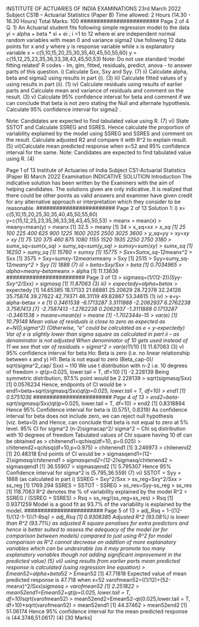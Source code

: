 
INSTITUTE OF ACTUARIES OF INDIA
EXAMINATIONS
23rd March 2022
Subject CS1B – Actuarial Statistics (Paper B)
Time allowed: 2 Hours (14.30 - 16.30 Hours)
Total Marks: 100
########################
 Page 2 of 4
Q. 1) An Actuarial student fits following simple regression model to the data
yi = alpha + beta * xi + ei ; i =1 to 12
where ei are independent normal random variables with mean 0 and variance sigma2
Use following 12 data points for x and y 
where y is response variable while x is explanatory variable
x = c(5,10,15,20,25,30,35,40,45,50,55,60)
y = c(15,12,25,23,35,36,33,38,43,45,50,53)
Note: Do not use standard ‘model fitting related’ R codes - lm, glm, fitted, residuals, 
predict, anova - to answer parts of this question.
i) Calculate Sxx, Sxy and Syy. (7)
ii) Calculate alpha, beta and sigma2
using results in part (i). (3)
iii) Calculate fitted values of y using results in part (ii). (1)
iv) Calculate residuals using results of earlier parts and Calculate mean and variance of 
residuals and comment on the result. (3)
v) Calculate 95% confidence interval for beta and comment if we can conclude that beta 
is not zero stating the Null and alternate hypothesis. Calculate 95% confidence interval 
for sigma2
.
 
 
Note: Candidates are expected to find tabulated value using R. (7)
vi) State SSTOT and Calculate SSREG and SSRES. Hence calculate the proportion of 
variability explained by the model using SSREG and SSRES and comment on the result. 
Calculate adjusted R2
and compare it with R^2 to explain result. (5)
vii)Calculate mean predicted response when x=52 and 95% confidence interval for the 
same. Note: Candidates are expected to find tabulated value using R. (4)

##################################################

Page 1 of 13
Institute of Actuaries of India
Subject CS1-Actuarial Statistics (Paper B)
March 2022 Examination
INDICATIVE SOLUTION
Introduction
The indicative solution has been written by the Examiners with the aim of helping candidates. The 
solutions given are only indicative. It is realized that there could be other points as valid answers and 
examiner have given credit for any alternative approach or interpretation which they consider to be 
reasonable.
########################
Page 2 of 13
Solution 1:
i) 
x= c(5,10,15,20,25,30,35,40,45,50,55,60)
y=c(15,12,25,23,35,36,33,38,43,45,50,53)
> meanx = mean(x)
> meany=mean(y)
> meanx
[1] 32.5
> meany
[1] 34
> x_sq=x*x
> x_sq
[1] 25 100 225 400 625 900 1225 1600 2025 2500 3025 3600
> y_sq=y*y
> xy=x*y
> xy
[1] 75 120 375 460 875 1080 1155 1520 1935 2250 2750 3180
> sumx_sq=sum(x_sq)
> sumy_sq=sum(y_sq)
> sumxy=sum(xy)
> sumx_sq
[1] 16250
> sumy_sq
[1] 15760
> sumxy
[1] 15775
> Sxx=Sumx_sq-12*meanx^2
> Sxx
[1] 3575
> Sxy=sumxy-12*meanx*meany
> Sxy
[1] 2515
> Syy=sumy_sq-12*meany^2
> Syy
[1] 1888
(7)
ii)
> beta=Sxy/Sxx
> beta
[1] 0.7034965
> alpha=meany-beta*meanx
> alpha
[1] 11.13636
########################
Page 3 of 13
> sigmasq=(1/(12-2))*(Syy-Sxy^2/Sxx)
> sigmasq
[1] 11.87063
(3)
iii)
> expectedy=alpha+beta*x
> expectedy
[1] 14.65385 18.17133 21.68881 25.20629 28.72378 32.24126 35.75874 39.27622 42.79371 
46.31119 49.82867 53.34615
(1)
iv)
> e=y-alpha-beta*x
> e
[1] 0.3461538 -6.1713287 3.3111888 -2.2062937 6.2762238 3.7587413
[7] -2.7587413 -1.2762238 0.2062937 -1.3111888 0.1713287 -0.3461538
> meane=mean(e)
> meane
[1] -1.702344e-15
> var(e)
[1] 10.79148
Mean value of residuals is close to zero as expected as e~N(0,sigma^2)
(Otherwise, “e” could be calculated as e = y-expectedy)
Var of e is slightly lower than sigma square as calculated in part ii – as denominator is not adjusted
When denominator of 10 gets used instead of 11 we see that var of residuals = sigma^2 
> var(e)*11/10
[1] 11.87063
(3)
v) 95% confidence interval for beta
Ho: Beta is zero (i.e. no linear relationship between x and y)
H1: Beta is not equal to zero
(Beta_cap-0)/ sqrt(sigma^2_cap/ Sxx) ~ t10
We use t distribution with n-2 i.e. 10 degrees of freedom
> qt(p=0.025, lower.tail = T, df=10)
[1] -2.228139
Being symmetric distribution, 97.5% point would be 2.228139
> sqrt(sigmasq/Sxx)
[1] 0.0576234
Hence, endpoints of CI would be
> end1=beta+sqrt(sigmasq/Sxx)*qt(p=0.025, lower.tail = T, df=10)
> end1
[1] 0.5751036
########################
Page 4 of 13
> end2=beta-sqrt(sigmasq/Sxx)*qt(p=0.025, lower.tail = T, df=10)
> end2
[1] 0.8318894
Hence 95% Confidence interval for beta is (0.5751, 0.8319)
As confidence interval for beta does not include zero, we can reject null hypothesis (viz. beta=0) and 
Hence, can conclude that beta is not equal to zero at 5% level.
95% CI for sigma^2
(n-2)sigmacap^2/ sigma^2 ~ Chi sq distribution with 10 degrees of freedom
Tabulated values of Chi square having 10 df can be obtained as
> chitenend1=qchisq(df=10, p=0.025)
> chitenend2=qchisq(df=10,p=0.975)
> chitenend1
[1] 3.246973
> chitenend2
[1] 20.48318
End points of CI would be
> sigmasqend1=(12-2)*sigmasq/chitenend1
> sigmasqend2=(12-2)*sigmasq/chitenend2
> sigmasqend1
[1] 36.55907
> sigmasqend2
[1] 5.795307
Hence 95% Confidence interval for sigma^2 is (5.795,36.559)
(7)
vi)
SSTOT = Syy = 1888 (as calculated in part i)
SSREG = Sxy^2/Sxx 
> ss_reg=Sxy^2/Sxx
> ss_reg
[1] 1769.294
SSRES = SSTOT - SSREG
> ss_res=Syy-ss_reg
> ss_res
[1] 118.7063
R^2 denotes the % of variability explained by the model
R^2 = SSREG / (SSREG + SSRES)
> Rsq = ss_reg/(ss_reg+ss_res)
> Rsq
[1] 0.9371259
Model is a good fit as 93.7% of the variability is explained by the model.
########################
Page 5 of 13
> adj_Rsq = 1-((12-1)/(12-1-1))*(1-Rsq)
> adj_Rsq
[1] 0.9308385
Adjusted R^2 (93.08%) is lower than R^2 (93.71%) as adjusted R square penalises for extra predictors 
and 
hence is better suited to assess the adequacy of the model (or for comparison between models) 
compared to just using R^2 for model comparison as 
R^2 cannot decrease on addition of more explanatory variables which can be undesirable (as it may 
promote too many explanatory variables though not adding significant improvement in the predicted 
value)
(5)
vii)
using results from earlier parts mean predicted response is calculated (using regression line 
equation)
> Emean52=alpha+beta*52
> Emean52
[1] 47.71818
Expected value of mean predicted response is 47.718 when x=52
varofmean52=((1/12)+(52-meanx)^2/Sxx)*sigmasq
> varofmean52
[1] 2.251822
> mean52end1=Emean52+qt(p=0.025, lower.tail = T, df=10)*sqrt(varofmean52)
> mean52end2=Emean52-qt(0.025,lower.tail = T, df=10)*sqrt(varofmean52)
> mean52end1
[1] 44.37462
> mean52end2
[1] 51.06174
Hence 95% confidence interval for the mean predicted response is (44.3746,51.0617)
(4)
[30 Marks]
